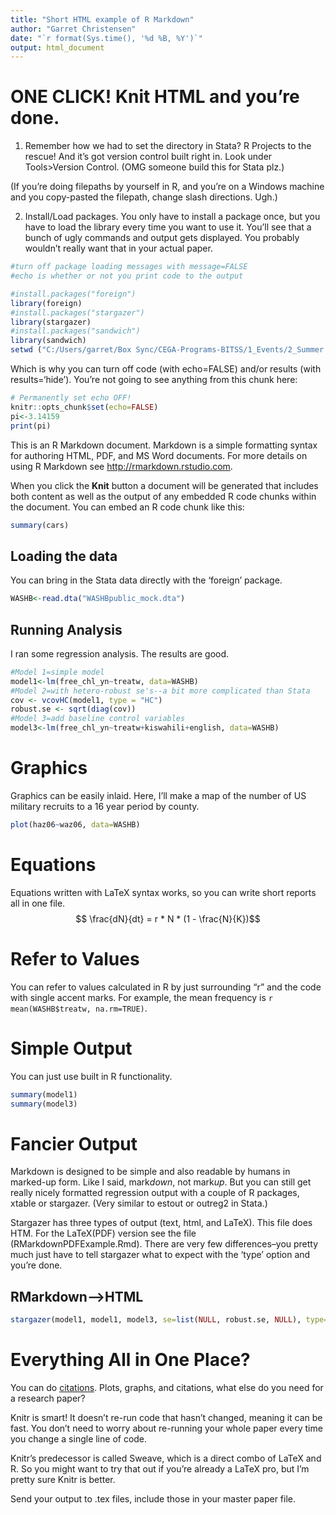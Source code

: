 ```yaml
---
title: "Short HTML example of R Markdown"
author: "Garret Christensen"
date: "`r format(Sys.time(), '%d %B, %Y')`"
output: html_document
---
```


ONE CLICK! Knit HTML and you're done.
===============================================================

1. Remember how we had to set the directory in Stata? R Projects to the rescue! And it's got version control built right in. Look under Tools>Version Control. (OMG someone build this for Stata plz.)

(If you're doing filepaths by yourself in R, and you're on a Windows machine and you copy-pasted the filepath, change slash directions. Ugh.)

2. Install/Load packages. You only have to install a package once, but you have to load the library every time you want to use it. You'll see that a bunch of ugly commands and output gets displayed. You probably wouldn't really want that in your actual paper.

```r
#turn off package loading messages with message=FALSE
#echo is whether or not you print code to the output

#install.packages("foreign")
library(foreign)
#install.packages("stargazer")
library(stargazer)
#install.packages("sandwich")
library(sandwich)
setwd ("C:/Users/garret/Box Sync/CEGA-Programs-BITSS/1_Events/2_Summer Institute/2016/SummerInstitute2016/3-StataMarkdoc")
```

Which is why you can turn off code (with echo=FALSE) and/or results (with results='hide'). You're not going to see anything from this chunk here: 

<!-- Note that since Markdown (and R Markdown) is related to HTML, you can put comments in the non-code part of the doc with HTML comment syntax. --> 
```r
# Permanently set echo OFF!
knitr::opts_chunk$set(echo=FALSE)
pi<-3.14159
print(pi)
```

This is an R Markdown document. Markdown is a simple formatting syntax for authoring HTML, PDF, and MS Word documents. For more details on using R Markdown see <http://rmarkdown.rstudio.com>.

When you click the **Knit** button a document will be generated that includes both content as well as the output of any embedded R code chunks within the document. You can embed an R code chunk like this:

```r
summary(cars)
```

Loading the data
----------------
You can bring in the Stata data directly with the 'foreign' package.

```r
WASHB<-read.dta("WASHBpublic_mock.dta")
```

Running Analysis
-----------------
I ran some regression analysis. The results are good.
```r
#Model 1=simple model
model1<-lm(free_chl_yn~treatw, data=WASHB)
#Model 2=with hetero-robust se's--a bit more complicated than Stata
cov <- vcovHC(model1, type = "HC")
robust.se <- sqrt(diag(cov))
#Model 3=add baseline control variables
model3<-lm(free_chl_yn~treatw+kiswahili+english, data=WASHB)
```

Graphics
========
Graphics can be easily inlaid.
Here, I'll make a map of the number of US military recruits to a 16 year period by county.

```r
plot(haz06~waz06, data=WASHB)
```

Equations
==========
Equations written with LaTeX syntax works, so you can write short reports all in one file.
$$ \frac{dN}{dt} = r * N * (1 - \frac{N}{K})$$

Refer to Values
===============
You can refer to values calculated in R by just surrounding "r" and the code with single accent marks. 
For example, the mean frequency is `r mean(WASHB$treatw, na.rm=TRUE)`.


Simple Output
==============
You can just use built in R functionality.

```r
summary(model1)
summary(model3)
```

Fancier Output
==============
Markdown is designed to be simple and also readable by humans in marked-up form. Like I said, mark*down*, not mark*up*. But you can still get really nicely formatted regression output with a couple of R packages, xtable or stargazer. (Very similar to estout or outreg2 in Stata.)

Stargazer has three types of output (text, html, and LaTeX). This file does HTM. For the LaTeX(PDF) version see the file (RMarkdownPDFExample.Rmd). There are very few differences--you pretty much just have to tell stargazer what to expect with the 'type' option and you're done.

RMarkdown-->HTML
---------------
```r
stargazer(model1, model1, model3, se=list(NULL, robust.se, NULL), type="html", out="outputR.html", title="Made Automatically in R", align=TRUE, column.labels=c("default","robust", "controls"))
```

Everything All in One Place?
=====================
You can do [citations](http://rmarkdown.rstudio.com/authoring_bibliographies_and_citations.html). Plots, graphs, and citations, what else do you need for a research paper?

Knitr is smart! It doesn't re-run code that hasn't changed, meaning it can be fast. You don't need to worry about re-running your whole paper every time you change a single line of code.

Knitr's predecessor is called Sweave, which is a direct combo of LaTeX and R. So you might want to try that out if you're already a LaTeX pro, but I'm pretty sure Knitr is better.

Send your output to .tex files, include those in your master paper file.
